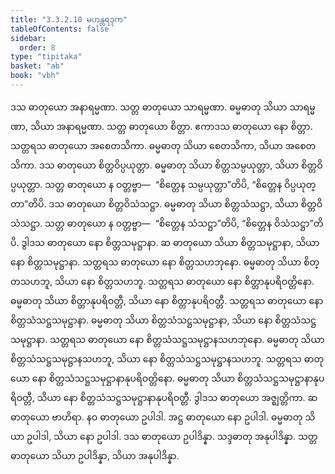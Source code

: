 ```yaml
---
title: "3.3.2.10 မဟန္တရဒုက"
tableOfContents: false
sidebar:
  order: 8
type: "tipitaka"
basket: "ab"
book: "vbh"
---
```



<DynamicBreadcrumb />

<Paragraph number="701" book="vbh">
ဒသ ဓာတုယော အနာရမ္မဏာ. သတ္တ ဓာတုယော သာရမ္မဏာ. ဓမ္မဓာတု သိယာ သာရမ္မဏာ, သိယာ အနာရမ္မဏာ. သတ္တ ဓာတုယော စိတ္တာ. ဧကာဒသ ဓာတုယော နော စိတ္တာ. သတ္တရသ ဓာတုယော အစေတသိကာ. ဓမ္မဓာတု သိယာ စေတသိကာ, သိယာ အစေတသိကာ. ဒသ ဓာတုယော စိတ္တဝိပ္ပယုတ္တာ. ဓမ္မဓာတု သိယာ စိတ္တသမ္ပယုတ္တာ, သိယာ စိတ္တဝိပ္ပယုတ္တာ. သတ္တ ဓာတုယော န ဝတ္တဗ္ဗာ—  “စိတ္တေန သမ္ပယုတ္တာ”တိပိ, “စိတ္တေန ဝိပ္ပယုတ္တာ”တိပိ. ဒသ ဓာတုယော စိတ္တဝိသံသဋ္ဌာ. ဓမ္မဓာတု သိယာ စိတ္တသံသဋ္ဌာ, သိယာ စိတ္တဝိသံသဋ္ဌာ. သတ္တ ဓာတုယော န ဝတ္တဗ္ဗာ—  “စိတ္တေန သံသဋ္ဌာ”တိပိ, “စိတ္တေန ဝိသံသဋ္ဌာ”တိပိ.
</Paragraph>

<Paragraph number="702" book="vbh">
ဒွါဒသ ဓာတုယော နော စိတ္တသမုဋ္ဌာနာ. ဆ ဓာတုယော သိယာ စိတ္တသမုဋ္ဌာနာ, သိယာ နော စိတ္တသမုဋ္ဌာနာ. သတ္တရသ ဓာတုယော နော စိတ္တသဟဘုနော. ဓမ္မဓာတု သိယာ စိတ္တသဟဘူ, သိယာ နော စိတ္တသဟဘူ. သတ္တရသ ဓာတုယော နော စိတ္တာနုပရိဝတ္တိနော. ဓမ္မဓာတု သိယာ စိတ္တာနုပရိဝတ္တီ, သိယာ နော စိတ္တာနုပရိဝတ္တီ. သတ္တရသ ဓာတုယော နော စိတ္တသံသဋ္ဌသမုဋ္ဌာနာ. ဓမ္မဓာတု သိယာ စိတ္တသံသဋ္ဌသမုဋ္ဌာနာ, သိယာ နော စိတ္တသံသဋ္ဌသမုဋ္ဌာနာ. သတ္တရသ ဓာတုယော နော စိတ္တသံသဋ္ဌသမုဋ္ဌာနသဟဘုနော. ဓမ္မဓာတု သိယာ စိတ္တသံသဋ္ဌသမုဋ္ဌာနသဟဘူ, သိယာ နော စိတ္တသံသဋ္ဌသမုဋ္ဌာနသဟဘူ. သတ္တရသ ဓာတုယော နော စိတ္တသံသဋ္ဌသမုဋ္ဌာနာနုပရိဝတ္တိနော. ဓမ္မဓာတု သိယာ စိတ္တသံသဋ္ဌသမုဋ္ဌာနာနုပရိဝတ္တီ, သိယာ နော စိတ္တသံသဋ္ဌသမုဋ္ဌာနာနုပရိဝတ္တီ.
</Paragraph>

<Paragraph number="703" type="center" book="vbh">
ဒွါဒသ ဓာတုယော အဇ္ဈတ္တိကာ. ဆ ဓာတုယော ဗာဟိရာ.
</Paragraph>

<Paragraph number="704" book="vbh">
နဝ ဓာတုယော ဥပါဒါ. အဋ္ဌ ဓာတုယော နော ဥပါဒါ. ဓမ္မဓာတု သိယာ ဥပါဒါ, သိယာ နော ဥပါဒါ. ဒသ ဓာတုယော ဥပါဒိန္နာ. သဒ္ဒဓာတု အနုပါဒိန္နာ. သတ္တဓာတုယော သိယာ ဥပါဒိန္နာ, သိယာ အနုပါဒိန္နာ.
</Paragraph>